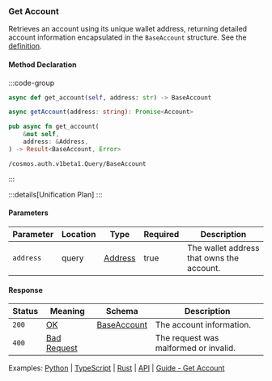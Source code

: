 ### Get Account

Retrieves an account using its unique wallet address, returning detailed account information encapsulated in the `BaseAccount` structure. See the [definition](https://github.com/cosmos/cosmos-sdk/tree/main/x/auth#account-1).

#### Method Declaration

:::code-group

```python [Python]
async def get_account(self, address: str) -> BaseAccount
```

```typescript [TypeScript]
async getAccount(address: string): Promise<Account>
```

```rust [Rust]
pub async fn get_account(
    &mut self,
    address: &Address,
) -> Result<BaseAccount, Error>
```

```url [API]
/cosmos.auth.v1beta1.Query/BaseAccount
```

:::

:::details[Unification Plan]
:::

#### Parameters

| Parameter | Location | Type      | Required | Description                               |
| --------- | -------- | --------- | -------- | ----------------------------------------- |
| `address` | query    | [Address] | true     | The wallet address that owns the account. |

#### Response

| Status | Meaning       | Schema        | Description                           |
| ------ | ------------- | ------------- | ------------------------------------- |
| `200`  | [OK]          | [BaseAccount] | The account information.              |
| `400`  | [Bad Request] |               | The request was malformed or invalid. |

Examples: [Python] | [TypeScript] | [Rust] | [API] | [Guide - Get Account]

[Python]: https://github.com/dydxprotocol/v4-clients/blob/3e8c7e1b960291b7ef273962d374d9934a5c4d33/v4-client-py-v2/examples/validator_get_example.py#L12
[typescript]: https://github.com/dydxprotocol/v4-clients/blob/3e8c7e1b960291b7ef273962d374d9934a5c4d33/v4-client-js/examples/validator_get_example.ts#L9
[Rust]: https://github.com/dydxprotocol/v4-clients/blob/3e8c7e1b960291b7ef273962d374d9934a5c4d33/v4-client-rs/client/examples/validator_get.rs#L32
[API]: https://test-dydx-rest.kingnodes.com/cosmos/auth/v1beta1/accounts/dydx14zzueazeh0hj67cghhf9jypslcf9sh2n5k6art
[Guide - Get Account]: ../../interaction/asset-management#get-account
[Address]: /types/address
[OK]: /types/ok
[BaseAccount]: /types/base_account
[Bad Request]: /types/bad-request
